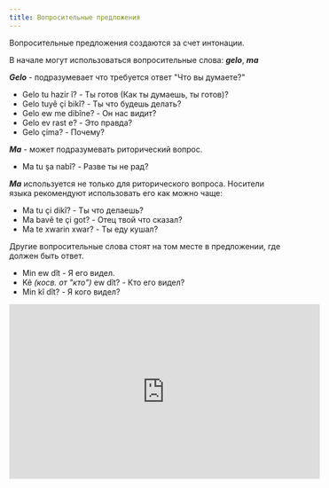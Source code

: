 ```yaml
---
title: Вопросительные предложения
---
```


Вопросительные предложения создаются за счет интонации.

В начале могут использоваться вопросительные слова: ***gelo***, ***ma***

***Gelo*** - подразумевает что требуется ответ "Что вы думаете?"

* Gelo tu hazir î? - Ты готов (Как ты думаешь, ты готов)?
* Gelo tuyê çi bikî? - Ты что будешь делать?
* Gelo ew me dibîne? - Он нас видит?
* Gelo ev rast e? - Это правда?
* Gelo çima? - Почему?

***Ma*** - может подразумевать риторический вопрос.

* Ma tu şa nabî? - Разве ты не рад?

***Ma*** используется не только для риторического вопроса. Носители языка рекомендуют использовать его как можно чаще:

* Ma tu çi dikî? - Ты что делаешь?
* Ma bavê te çi got? - Отец твой что сказал?
* Ma te xwarin xwar? - Ты еду кушал?

Другие вопросительные слова стоят на том месте в предложении, где должен быть ответ.


* Min ew dît - Я его видел.
* Kê _(косв. от "кто")_ ew dît? - Кто его видел?
* Min kî dît? - Я кого видел?


<iframe width="560" height="315" src="https://www.youtube.com/embed/W-86457Fy_I?start=51" title="YouTube video player" frameborder="0" allow="accelerometer; autoplay; clipboard-write; encrypted-media; gyroscope; picture-in-picture" allowfullscreen></iframe>
